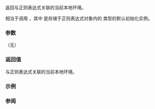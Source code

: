 {{cpp/regex/basic_regex/title|getloc}}
{{cpp/regex/basic_regex/navbar}}
{{ddcl|since=c++11|
locale_type getloc() const;
}}

返回与正则表达式关联的当前本地环境。

相当于调用 {{c|traits_i.getloc()}}，其中 {{tt|traits_i}} 是存储于正则表达式对象内的 {{tt|Traits}} 类型的默认初始化实例。

===参数===
（无）

===返回值===
与正则表达式关联的当前本地环境。

{{cpp/impldef exception}}

===示例===
{{example}}

===参阅===
{{dsc begin}}
{{dsc inc|cpp/regex/basic_regex/dsc imbue}}
{{dsc end}}

{{langlinks|de|en|es|fr|it|ja|pt|ru}}